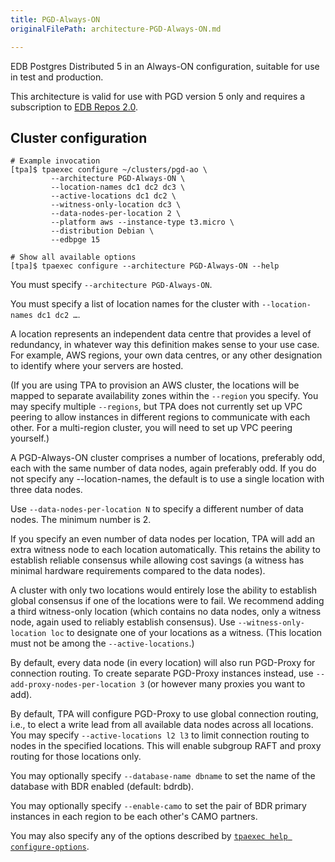 ```yaml
---
title: PGD-Always-ON
originalFilePath: architecture-PGD-Always-ON.md

---
```


EDB Postgres Distributed 5 in an Always-ON configuration,
suitable for use in test and production.

This architecture is valid for use with PGD version 5 only and requires
a subscription to [EDB Repos 2.0](reference/2q_and_edb_repositories/).

## Cluster configuration

```
# Example invocation
[tpa]$ tpaexec configure ~/clusters/pgd-ao \
         --architecture PGD-Always-ON \
         --location-names dc1 dc2 dc3 \
         --active-locations dc1 dc2 \
         --witness-only-location dc3 \
         --data-nodes-per-location 2 \
         --platform aws --instance-type t3.micro \
         --distribution Debian \
         --edbpge 15

# Show all available options
[tpa]$ tpaexec configure --architecture PGD-Always-ON --help
```

You must specify `--architecture PGD-Always-ON`.

You must specify a list of location names for the cluster with
`--location-names dc1 dc2 …`.

A location represents an independent data centre that provides a level
of redundancy, in whatever way this definition makes sense to your use
case. For example, AWS regions, your own data centres, or any other
designation to identify where your servers are hosted.

(If you are using TPA to provision an AWS cluster, the locations will be
mapped to separate availability zones within the `--region` you specify.
You may specify multiple `--regions`, but TPA does not currently set up
VPC peering to allow instances in different regions to communicate with
each other. For a multi-region cluster, you will need to set up VPC
peering yourself.)

A PGD-Always-ON cluster comprises a number of locations, preferably odd,
each with the same number of data nodes, again preferably odd. If you do
not specify any --location-names, the default is to use a single
location with three data nodes.

Use `--data-nodes-per-location N` to specify a different number of data
nodes. The minimum number is 2.

If you specify an even number of data nodes per location, TPA will add
an extra witness node to each location automatically. This retains the
ability to establish reliable consensus while allowing cost savings (a
witness has minimal hardware requirements compared to the data nodes).

A cluster with only two locations would entirely lose the ability to
establish global consensus if one of the locations were to fail. We
recommend adding a third witness-only location (which contains no data
nodes, only a witness node, again used to reliably establish consensus).
Use `--witness-only-location loc` to designate one of your locations as
a witness. (This location must not be among the `--active-locations`.)

By default, every data node (in every location) will also run PGD-Proxy
for connection routing. To create separate PGD-Proxy instances instead,
use `--add-proxy-nodes-per-location 3` (or however many proxies you want
to add).

By default, TPA will configure PGD-Proxy to use global connection
routing, i.e., to elect a write lead from all available data nodes
across all locations. You may specify `--active-locations l2 l3` to
limit connection routing to nodes in the specified locations. This will
enable subgroup RAFT and proxy routing for those locations only.

You may optionally specify `--database-name dbname` to set the name of
the database with BDR enabled (default: bdrdb).

You may optionally specify `--enable-camo` to set the pair of BDR
primary instances in each region to be each other's CAMO partners.

You may also specify any of the options described by
[`tpaexec help configure-options`](tpaexec-configure/).

